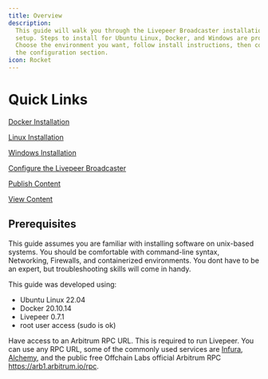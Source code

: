 ```yaml
---
title: Overview
description:
  This guide will walk you through the Livepeer Broadcaster installation and
  setup. Steps to install for Ubuntu Linux, Docker, and Windows are provided.
  Choose the environment you want, follow install instructions, then continue to
  the configuration section.
icon: Rocket
---
```


# Quick Links

[Docker Installation](/broadcasters/guides/docker-install)

[Linux Installation](/broadcasters/guides/linux-install)

[Windows Installation](/broadcasters/guides/windows-install)

[Configure the Livepeer Broadcaster](/broadcasters/guides/configure-broadcaster)

[Publish Content](/broadcasters/guides/publish-content)

[View Content](/broadcasters/guides/view-content)


## Prerequisites

This guide assumes you are familiar with installing software on unix-based
systems. You should be comfortable with command-line syntax, Networking,
Firewalls, and containerized environments. You dont have to be an expert, but
troubleshooting skills will come in handy.

This guide was developed using:

- Ubuntu Linux 22.04
- Docker 20.10.14
- Livepeer 0.7.1
- root user access (sudo is ok)

Have access to an Arbitrum RPC URL. This is required to run Livepeer. You can
use any RPC URL, some of the commonly used services are
[Infura](https://www.infura.io/), [Alchemy](https://www.alchemy.com/), and the
public free Offchain Labs official Arbitrum RPC https://arb1.arbitrum.io/rpc.
